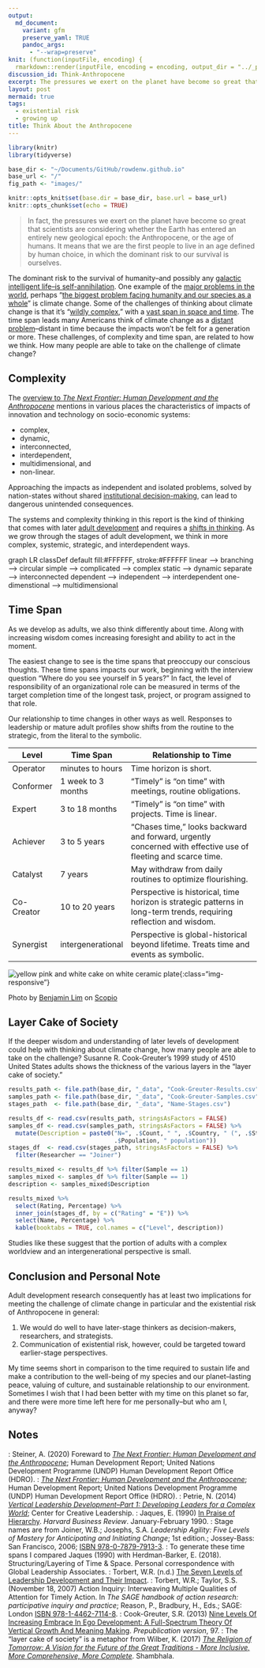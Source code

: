 ```yaml
---
output:
  md_document:
    variant: gfm
    preserve_yaml: TRUE
    pandoc_args:
      - "--wrap=preserve"
knit: (function(inputFile, encoding) {
  rmarkdown::render(inputFile, encoding = encoding, output_dir = "../_posts") })
discussion_id: Think-Anthropocene
excerpt: The pressures we exert on the planet have become so great that scientists are considering whether the Earth has entered an entirely new geological epoch, the Anthropocene, or the age of humans. It means that we are the first people to live in an age defined by human choice, in which the dominant risk to our survival is ourselves.
layout: post
mermaid: true
tags:
  - existential risk
  - growing up
title: Think About the Anthropocene
---
```


```r
library(knitr)
library(tidyverse)

base_dir <- "~/Documents/GitHub/rowdenw.github.io"
base_url <- "/"
fig_path <- "images/"

knitr::opts_knit$set(base.dir = base_dir, base.url = base_url)
knitr::opts_chunk$set(echo = TRUE)
```

> In fact, the pressures we exert on the planet have become so great that scientists are considering whether the Earth has entered an entirely new geological epoch: the Anthropocene, or the age of humans. It means that we are the first people to live in an age defined by human choice, in which the dominant risk to our survival is ourselves.`[^1]`{=markdown}

The dominant risk to the survival of humanity--and possibly any [galactic intelligent life--is self-annihilation]({% post_url 2021-01-26-Estimate-Galactic-ETI %}). One example of the [major problems in the world]({% post_url 2021-03-14-Grown-Up-Thinking %}), perhaps "[the biggest problem facing humanity and our species as a whole](https://youtu.be/29ciz1TEXjI?t=166)" is climate change. Some of the challenges of thinking about climate change is that it's "[wildly complex](https://youtu.be/9Pqp_8XLC6c?t=178)," with a [vast span in space and time](https://youtu.be/9Pqp_8XLC6c?t=255). The time span leads many Americans think of climate change as a [distant problem](https://youtu.be/DkZ7BJQupVA?t=90)--distant in time because the impacts won't be felt for a generation or more. These challenges, of complexity and time span, are related to how we think. How many people are able to take on the challenge of climate change?

## Complexity

The [overview to _The Next Frontier: Human Development and the Anthropocene_](http://hdr.undp.org/sites/default/files/hdr_2020_overview_english.pdf) mentions in various places the characteristics of impacts of innovation and technology on socio-economic systems:

* complex,
* dynamic,
* interconnected,
* interdependent,
* multidimensional, and
* non-linear.

Approaching the impacts as independent and isolated problems, solved by nation-states without shared [institutional decision-making](https://80000hours.org/problem-profiles/improving-institutional-decision-making/), can lead to dangerous unintended consequences.`[^2]`{=markdown}

The systems and complexity thinking in this report is the kind of thinking that comes with later [adult development]({% post_url 2021-03-07-What-Is-Growing-Up %}) and requires a [shifts in thinking]({% post_url 2021-03-14-Grown-Up-Thinking %}). As we grow through the stages of adult development, we think in more complex, systemic, strategic, and interdependent ways.`[^3]`{=markdown} 

`<div class="mermaid">`{=html}
`graph LR`{=html}
	`classDef default fill:#FFFFFF, stroke:#FFFFFF`{=html}
	`linear --> branching --> circular`{=html}
	`simple --> complicated --> complex`{=html}
	`static --> dynamic`{=html}
	`separate --> interconnected`{=html}
	`dependent --> independent --> interdependent`{=html}
	`one-dimenstional --> multidimensional`{=html}
`</div>`{=html}

## Time Span

As we develop as adults, we also think differently about time. Along with increasing wisdom comes increasing foresight and ability to act in the moment.

The easiest change to see is the time spans that preoccupy our conscious thoughts. These time spans impacts our work, beginning with the interview question "Where do you see yourself in 5 years?" In fact, the level of responsibility of an organizational role can be measured in terms of the target completion time of the longest task, project, or program assigned to that role.`[^4]`{=markdown}

Our relationship to time changes in other ways as well. Responses to leadership or mature adult profiles show shifts from the routine to the strategic, from the literal to the symbolic.

| Level`[^5]`{=markdown} | Time Span`[^6]`{=markdown}      | Relationship to Time                                         |
| ---------------------- | ------------------------------- | ------------------------------------------------------------ |
| Operator               | minutes to hours                | Time horizon is short.`[^7]`{=markdown}                      |
| Conformer              | 1 week to 3 months              | "Timely" is "on time" with meetings, routine obligations.`[^8]`{=markdown} |
| Expert                 | 3 to 18 months`[^8]`{=markdown} | "Timely" is "on time" with projects.`[^8]`{=markdown} Time is linear.`[^9]`{=markdown} |
| Achiever               | 3 to 5 years                    | "Chases time,"`[^7]`{=markdown} looks backward and forward, urgently concerned with effective use of fleeting and scarce time.`[^9]`{=markdown} |
| Catalyst               | 7 years                         | May withdraw from daily routines to optimize flourishing.`[^9]`{=markdown} |
| Co-Creator             | 10 to 20 years                  | Perspective is historical, time horizon is strategic`[^8]`{=markdown} patterns in long-term trends, requiring reflection and wisdom.`[^9]`{=markdown} |
| Synergist              | intergenerational               | Perspective is global-historical beyond lifetime.`[^9]`{=markdown} Treats time and events as symbolic.`[^7]`{=markdown} |

![yellow pink and white cake on white ceramic plate](/images/yellow_pink_and_white_cake_on_white_ceramic_plate-scopio-bdc236c5-b8a0-4d84-8e78-5a221d835755.jpeg){:class="img-responsive"}

Photo by  [Benjamin Lim](https://scop.io/collections/vendors?q=Benjamin+Lim) on  [Scopio](https://scop.io/)

## Layer Cake of Society

If the deeper wisdom and understanding of later levels of development could help with thinking about climate change, how many people are able to take on the challenge? Susanne R. Cook-Greuter's 1999 study of 4510 United States adults`[^9]`{=markdown} shows the thickness of the various layers`[^5]`{=markdown} in the "layer cake of society."`[^10]`{=markdown}

```r
results_path <- file.path(base_dir, "_data", "Cook-Greuter-Results.csv")
samples_path <- file.path(base_dir, "_data", "Cook-Greuter-Samples.csv")
stages_path  <- file.path(base_dir, "_data", "Name-Stages.csv")

results_df <- read.csv(results_path, stringsAsFactors = FALSE)
samples_df <- read.csv(samples_path, stringsAsFactors = FALSE) %>%
  mutate(Description = paste0("N=", .$Count, " ", .$Country, " (", .$Start, ") ",
                              .$Population, " population"))
stages_df  <- read.csv(stages_path, stringsAsFactors = FALSE) %>%
  filter(Researcher == "Joiner")

results_mixed <- results_df %>% filter(Sample == 1)
samples_mixed <- samples_df %>% filter(Sample == 1)
description <- samples_mixed$Description

results_mixed %>% 
  select(Rating, Percentage) %>%
  inner_join(stages_df, by = c("Rating" = "E")) %>%
  select(Name, Percentage) %>%
  kable(booktabs = TRUE, col.names = c("Level", description))
```

Studies like these suggest that the portion of adults with a complex worldview and an intergenerational perspective is small.

## Conclusion and Personal Note

Adult development research consequently has at least two implications for meeting the challenge of climate change in particular and the existential risk of Anthropocene in general:

1. We would do well to have later-stage thinkers as decision-makers, researchers, and strategists.
2. Communication of existential risk, however, could be targeted toward earlier-stage perspectives.

My time seems short in comparison to the time required to sustain life and make a contribution to the well-being of my species and our planet--lasting peace, valuing of culture, and sustainable relationship to our environment. Sometimes I wish that I had been better with my time on this planet so far, and there were more time left here for me personally--but who am I, anyway?

## Notes

`[^1]`{=markdown}: Steiner, A. (2020) Foreward to _[The Next Frontier: Human Development and the Anthropocene](http://hdr.undp.org/sites/default/files/hdr_2020_overview_english.pdf)_; Human Development Report; United Nations Development Programme (UNDP) Human Development Report Office (HDRO).
`[^2]`{=markdown}: _[The Next Frontier: Human Development and the Anthropocene](http://hdr.undp.org/sites/default/files/hdr_2020_overview_english.pdf)_; Human Development Report; United Nations Development Programme (UNDP) Human Development Report Office (HDRO).
`[^3]`{=markdown}: Petrie, N. (2014) _[Vertical Leadership Development–Part 1: Developing Leaders for a Complex World](https://14226776-c20f-46a2-bcd6-85cefe57153f.filesusr.com/ugd/a8b141_65db299b1e274cdc84e3de48016b9862.pdf)_; Center for Creative Leadership.
`[^4]`{=markdown}: Jaques, E. (1990) [In Praise of Hierarchy](https://hbr.org/1990/01/in-praise-of-hierarchy). _Harvard Business Review_. January-February 1990.
`[^5]`{=markdown}: Stage names are from Joiner, W.B.; Josephs, S.A. *Leadership Agility: Five Levels of Mastery for Anticipating and Initiating Change*; 1st edition.; Jossey-Bass: San Francisco, 2006; [ISBN 978-0-7879-7913-3](https://isbn.nu/9780787979133).
`[^6]`{=markdown}: To generate these time spans I compared Jaques (1990)`[^4]`{=markdown} with Herdman-Barker, E. (2018). Structuring/Layering of Time & Space. Personal correspondence with Global Leadership Associates.
`[^7]`{=markdown}: Torbert, W.R. (n.d.) [The Seven Levels of Leadership Development and Their Impact](https://www.gla.global/the-glp/levels-of-leadership-development/).
`[^8]`{=markdown}: Torbert, W.R.; Taylor, S.S. (November 18, 2007) Action Inquiry: Interweaving Multiple Qualities of Attention for Timely Action. In _The SAGE handbook of action research: participative inquiry and practice_; Reason, P., Bradbury, H., Eds.; SAGE: London [ISBN 978-1-4462-7114-8](https://isbn.nu/9781446271148).
`[^9]`{=markdown}: Cook-Greuter, S.R. (2013) [Nine Levels Of Increasing Embrace In Ego Development: A Full-Spectrum Theory Of Vertical Growth And Meaning Making](http://www.cook-greuter.com/Cook-Greuter%209%20levels%20paper%20new%201.1'14%2097p%5B1%5D.pdf). *Prepublication version*, 97.
`[^10]`{=markdown}: The "layer cake of society" is a metaphor from Wilber, K. (2017) _[The Religion of Tomorrow: A Vision for the Future of the Great Traditions - More Inclusive, More Comprehensive, More Complete](https://smile.amazon.com/Religion-Tomorrow-Traditions-Inclusive-Comprehensive-ebook/dp/B01MQZIOV3/)_. Shambhala.

